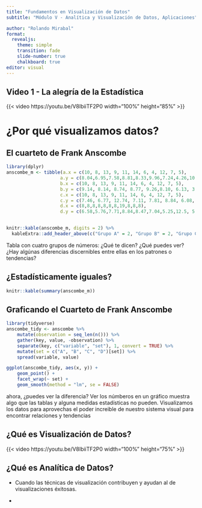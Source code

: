 ```yaml
---
title: "Fundamentos en Visualización de Datos"
subtitle: "Módulo V - Analítica y Visualización de Datos, Aplicaciones"

author: "Rolando Mirabal"
format: 
  revealjs:
    theme: simple
    transition: fade
    slide-number: true
    chalkboard: true
editor: visual
---
```


## Video 1 - La alegría de la Estadística

{{< video https://youtu.be/V8lbiiTF2P0 width="100%" height="85%" >}}

# ¿Por qué visualizamos datos?

## El cuarteto de Frank Anscombe {.smaller .scrollable transition="slide"}

```r
library(dplyr)
anscombe_m <- tibble(a.x = c(10, 8, 13, 9, 11, 14, 6, 4, 12, 7, 5),
                    a.y = c(8.04,6.95,7.58,8.81,8.33,9.96,7.24,4.26,10.84,4.82,5.68),
                    b.x = c(10, 8, 13, 9, 11, 14, 6, 4, 12, 7, 5),
                    b.y = c(9.14, 8.14, 8.74, 8.77, 9.26,8.10, 6.13, 3.10, 9.13, 7.26, 4.74),
                    c.x = c(10, 8, 13, 9, 11, 14, 6, 4, 12, 7, 5),
                    c.y = c(7.46, 6.77, 12.74, 7.11, 7.81, 8.84, 6.08, 5.39, 8.15, 6.42, 5.73),
                    d.x = c(8,8,8,8,8,8,8,19,8,8,8),
                    d.y = c(6.58,5.76,7.71,8.84,8.47,7.04,5.25,12.5, 5.56,7.91,6.89))
                    

knitr::kable(anscombe_m, digits = 2) %>% 
  kableExtra::add_header_above(c("Grupo A" = 2, "Grupo B" = 2, "Grupo C" = 2, "Grupo D" = 2))
```

::: notes
Tabla con cuatro grupos de números: ¿Qué te dicen?
¿Qué puedes ver?
¿Hay algúnas diferencias discernibles entre ellas en los patrones o tendencias?
:::

## ¿Estadísticamente iguales? {.smaller .scrollable transition="slide"}

```r
knitr::kable(summary(anscombe_m))
```

## Graficando el Cuarteto de Frank Anscombe

```r
library(tidyverse)
anscombe_tidy <- anscombe %>%
    mutate(observation = seq_len(n())) %>%
    gather(key, value, -observation) %>%
    separate(key, c("variable", "set"), 1, convert = TRUE) %>%
    mutate(set = c("A", "B", "C", "D")[set]) %>%
    spread(variable, value)

ggplot(anscombe_tidy, aes(x, y)) +
    geom_point() +
    facet_wrap(~ set) +
    geom_smooth(method = "lm", se = FALSE)

```
::: notes
ahora, ¿puedes ver la diferencia?
Ver los númberos en un gráfico muestra algo que las tablas y alguna medidas estadísticas no pueden.
Visualizamos los datos para aprovechas el poder increible de nuestro sistema visual para encontrar relaciones y tendencias
:::

## ¿Qué es Visualización de Datos?

{{< video https://youtu.be/V8lbiiTF2P0 width="100%" height="75%" >}}

## ¿Qué es Analítica de Datos?

-   Cuando las técnicas de visualización contribuyen y ayudan al de visualizaciones éxitosas.

-   
